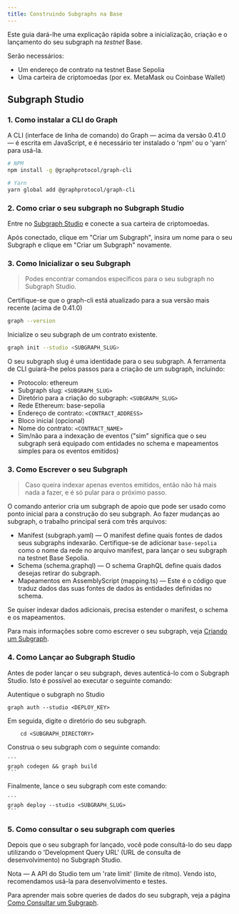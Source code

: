 ```yaml
---
title: Construindo Subgraphs na Base
---
```


Este guia dará-lhe uma explicação rápida sobre a inicialização, criação e o lançamento do seu subgraph na <i>testnet</i> Base.

Serão necessários:

- Um endereço de contrato na testnet Base Sepolia
- Uma carteira de criptomoedas (por ex. MetaMask ou Coinbase Wallet)

## Subgraph Studio

### 1. Como instalar a CLI do Graph

A CLI (interface de linha de comando) do Graph — acima da versão 0.41.0 — é escrita em JavaScript, e é necessário ter instalado o 'npm' ou o 'yarn' para usá-la.

```sh
# NPM
npm install -g @graphprotocol/graph-cli

# Yarn
yarn global add @graphprotocol/graph-cli
```

### 2. Como criar o seu subgraph no Subgraph Studio

Entre no [Subgraph Studio](https://thegraph.com/studio/) e conecte a sua carteira de criptomoedas.

Após conectado, clique em "Criar um Subgraph", insira um nome para o seu Subgraph e clique em "Criar um Subgraph" novamente.

### 3. Como Inicializar o seu Subgraph

> Podes encontrar comandos específicos para o seu subgraph no Subgraph Studio.

Certifique-se que o graph-cli está atualizado para a sua versão mais recente (acima de 0.41.0)

```sh
graph --version
```

Inicialize o seu subgraph de um contrato existente.

```sh
graph init --studio <SUBGRAPH_SLUG>
```

O seu subgraph slug é uma identidade para o seu subgraph. A ferramenta de CLI guiará-lhe pelos passos para a criação de um subgraph, incluindo:

- Protocolo: ethereum
- Subgraph slug: `<SUBGRAPH_SLUG>`
- Diretório para a criação do subgraph: `<SUBGRAPH_SLUG>`
- Rede Ethereum: base-sepolia
- Endereço de contrato: `<CONTRACT_ADDRESS>`
- Bloco inicial (opcional)
- Nome do contrato: `<CONTRACT_NAME>`
- Sim/não para a indexação de eventos ("sim" significa que o seu subgraph será equipado com entidades no schema e mapeamentos simples para os eventos emitidos)

### 3. Como Escrever o seu Subgraph

> Caso queira indexar apenas eventos emitidos, então não há mais nada a fazer, e é só pular para o próximo passo.

O comando anterior cria um subgraph de apoio que pode ser usado como ponto inicial para a construção do seu subgraph. Ao fazer mudanças ao subgraph, o trabalho principal será com três arquivos:

- Manifest (subgraph.yaml) — O manifest define quais fontes de dados seus subgraphs indexarão. Certifique-se de adicionar `base-sepolia` como o nome da rede no arquivo manifest, para lançar o seu subgraph na testnet Base Sepolia.
- Schema (schema.graphql) — O schema GraphQL define quais dados desejas retirar do subgraph.
- Mapeamentos em AssemblyScript (mapping.ts) — Este é o código que traduz dados das suas fontes de dados às entidades definidas no schema.

Se quiser indexar dados adicionais, precisa estender o manifest, o schema e os mapeamentos.

Para mais informações sobre como escrever o seu subgraph, veja [Criando um Subgraph](/desenvolvimento/criando-um-subgraph).

### 4. Como Lançar ao Subgraph Studio

Antes de poder lançar o seu subgraph, deves autenticá-lo com o Subgraph Studio. Isto é possível ao executar o seguinte comando:

Autentique o subgraph no Studio

```
graph auth --studio <DEPLOY_KEY>
```

Em seguida, digite o diretório do seu subgraph.

```
    cd <SUBGRAPH_DIRECTORY>
```

Construa o seu subgraph com o seguinte comando:

````
```
graph codegen && graph build
```
````

Finalmente, lance o seu subgraph com este comando:

````
```
graph deploy --studio <SUBGRAPH_SLUG>
```
````

### 5. Como consultar o seu subgraph com queries

Depois que o seu subgraph for lançado, você pode consultá-lo do seu dapp utilizando o 'Development Query URL' (URL de consulta de desenvolvimento) no Subgraph Studio.

Nota — A API do Studio tem um 'rate limit' (limite de ritmo). Vendo isto, recomendamos usá-la para desenvolvimento e testes.

Para aprender mais sobre queries de dados do seu subgraph, veja a página [Como Consultar um Subgraph](/querying/querying-the-graph).
